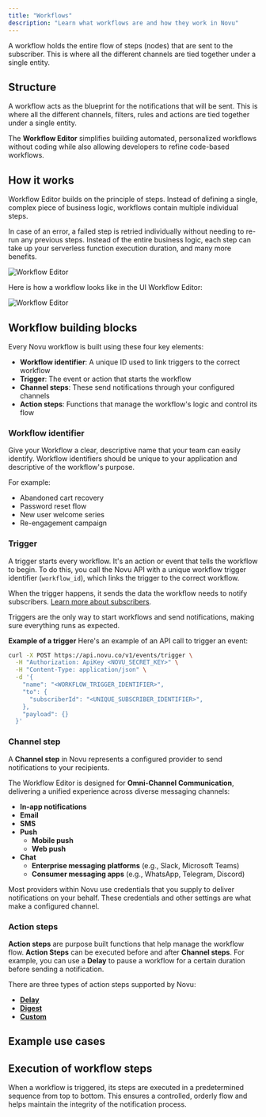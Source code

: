 ```yaml
---
title: "Workflows"
description: "Learn what workflows are and how they work in Novu"
---
```


A workflow holds the entire flow of steps (nodes) that are sent to the subscriber. This is where all the different channels are tied together under a single entity.

## Structure

A workflow acts as the blueprint for the notifications that will be sent. This is where all the different channels, filters, rules and actions are tied together under a single entity.

The **Workflow Editor** simplifies building automated, personalized workflows without coding while also allowing developers to refine code-based workflows. 

## How it works

Workflow Editor builds on the principle of steps. Instead of defining a single, complex piece of business logic, workflows contain multiple individual steps.

In case of an error, a failed step is retried individually without needing to re-run any previous steps. Instead of the entire business logic, each step can take up your serverless function execution duration, and many more benefits.

<img src="/workflow/media-assets/how-it-works.png" alt="Workflow Editor" className="rounded-lg border" />

Here is how a workflow looks like in the UI Workflow Editor:

<img src="/workflow/media-assets/workflow-editor.png" alt="Workflow Editor" className="rounded-lg border" />

## Workflow building blocks

Every Novu workflow is built using these four key elements:

- **Workflow identifier**: A unique ID used to link triggers to the correct workflow
- **Trigger**: The event or action that starts the workflow
- **Channel steps**: These send notifications through your configured channels
- **Action steps**: Functions that manage the workflow's logic and control its flow

### Workflow identifier

Give your Workflow a clear, descriptive name that your team can easily identify. 
Workflow identifiers should be unique to your application and descriptive of the workflow's purpose.

For example:

- Abandoned cart recovery
- Password reset flow
- New user welcome series
- Re-engagement campaign

### Trigger

A trigger starts every workflow. It's an action or event that tells the workflow to begin. To do this, you call the Novu API with a unique workflow trigger identifier (`workflow_id`), which links the trigger to the correct workflow.

When the trigger happens, it sends the data the workflow needs to notify subscribers. [Learn more about subscribers](/concepts/subscribers).

Triggers are the only way to start workflows and send notifications, making sure everything runs as expected.

**Example of a trigger**
Here's an example of an API call to trigger an event:

```bash
curl -X POST https://api.novu.co/v1/events/trigger \
  -H "Authorization: ApiKey <NOVU_SECRET_KEY>" \
  -H "Content-Type: application/json" \
  -d '{
    "name": "<WORKFLOW_TRIGGER_IDENTIFIER>",
    "to": {
      "subscriberId": "<UNIQUE_SUBSCRIBER_IDENTIFIER>",
    },
    "payload": {}
  }'
```

### Channel step

A **Channel step** in Novu represents a configured provider to send notifications to your recipients.

The Workflow Editor is designed for **Omni-Channel Communication**, delivering a unified experience across diverse messaging channels:

- **In-app notifications**
- **Email**
- **SMS**
- **Push**
  - **Mobile push**
  - **Web push**
- **Chat**
  - **Enterprise messaging platforms** (e.g., Slack, Microsoft Teams)
  - **Consumer messaging apps** (e.g., WhatsApp, Telegram, Discord)

Most providers within Novu use credentials that you supply to deliver notifications on your behalf. These credentials and other settings are what make a configured channel. 

### Action steps

**Action steps** are purpose built functions that help manage the workflow flow. **Action Steps** can be executed before and after **Channel steps**. 
For example, you can use a **Delay** to pause a workflow for a certain duration before sending a notification.

There are three types of action steps supported by Novu:

- **[Delay](/workflow/delay)**
- **[Digest](/workflow/digest)**
- **[Custom](/workflow/custom)**

## Example use cases

<Cards>
  <Card title="Order or transaction updates" description="Notifications for orders, shipping, or subscription statuses" />
  <Card title="User onboarding" description="Welcome emails, follow-up emails, and more" />
  <Card title="User engagement" description="Re-engagement campaigns, follow-up emails, and more" />
  <Card title="Product updates" description="Notifications for product updates, new features, and more" />
  <Card title="Abandoned cart recovery" description="Notifications for abandoned carts and follow-up emails" />
  <Card title="Password reset" description="Notifications for password resets and follow-up emails" />
  <Card title="Administrative actions" description="Notifications for administrative actions like account deletions and more" />
  <Card title="System errors and alerts" description="Notifications for system errors and alerts" />
</Cards>

## Execution of workflow steps

When a workflow is triggered, its steps are executed in a predetermined sequence from top to bottom. This ensures a controlled, orderly flow and helps maintain the integrity of the notification process. 
